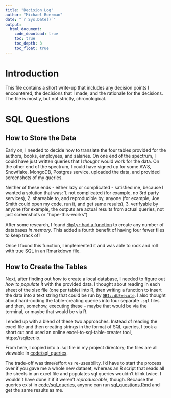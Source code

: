 ```yaml
---
title: "Decision Log"
author: "Michael Boerman"
date: "`r Sys.Date()`"
output:
  html_document:
    code_download: true
    toc: true
    toc_depth: 3
    toc_float: true
---
```


<base target="_top"/>

# Introduction
This file contains a short write-up that includes any decision points I encountered, the decisions that I made, and the rationale for the decisions.
The file is mostly, but not strictly, chronological.

# SQL Questions

## How to Store the Data
Early on, I needed to decide how to translate the four tables provided for the authors, books, employees, and salaries. 
On one end of the spectrum, I could have just written queries that I *thought* would work for the data. 
On the other end of the spectrum, I could have signed up for some AWS, Snowflake, MongoDB, Postgres service, uploaded the data, and provided screenshots of my queries. 

Neither of these ends - either lazy or complicated - satisfied me, because I wanted a solution that was:
1. not complicated (for example, no 3rd party services),
2. shareable to, and reproducible by, anyone (for example, Joe Smith could open my code, run it, and get same results),
3. verifyable by anyone (for example, the outputs are actual results from actual queries, not just screenshots or "hope-this-works")

After some research, I found [`dbplyr` had a function](https://dbplyr.tidyverse.org/reference/memdb_frame.html) to create any number of databases *in memory*. 
This added a fourth benefit of having four fewer files to keep track of!

Once I found this function, I implemented it and was able to rock and roll with true SQL in an Rmarkdown file.


## How to Create the Tables
Next, after finding out *how* to create a local database, I needed to figure out *how to populate it* with the provided data.
I thought about reading in each sheet of the xlsx file (one per table) into R, then writing a function to insert the data into a text string that could be run by [`DBI::dbExecute`](https://www.rdocumentation.org/packages/DBI/versions/0.5-1/topics/dbExecute). 
I also thought about hard-coding the table-creating queries into four separate `.sql` files and then, somehow, executing these -- maybe that would be via the terminal, or maybe that would be via R. 

I ended up with a blend of these two approaches. 
Instead of reading the excel file and then creating strings in the format of SQL queries, I took a short cut and used an online excel-to-sql-table-creater tool, https://sqlizer.io. 

From here, I copied into a .sql file in my project directory; the files are all viewable in [code/sql_queries](code/sql_queries).

The trade-off was time/effort vs re-useability. I'd have to start the process over if you gave me a whole new dataset, whereas an R script that reads all the sheets in an excel file and populates sql queries wouldn't blink twice. 
I wouldn't have done it if it weren't *reproduceable*, though. 
Because the queries exist in [code/sql_queries](code/sql_queries), anyone can run [sql_questions.Rmd](code/sql_questions.Rmd) and get the same results as me.



